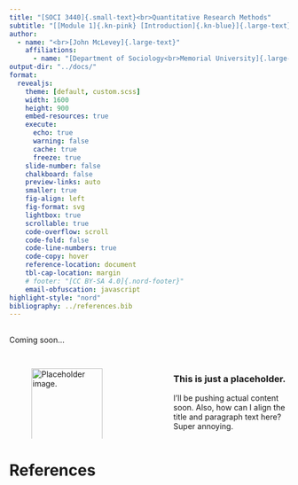 ```yaml
---
title: "[SOCI 3440]{.small-text}<br>Quantitative Research Methods"
subtitle: "[[Module 1]{.kn-pink} [Introduction]{.kn-blue}]{.large-text}"
author:
  - name: "<br>[John McLevey]{.large-text}"
    affiliations:
      - name: "[Department of Sociology<br>Memorial University]{.large-text}"
output-dir: "../docs/"
format:
  revealjs:
    theme: [default, custom.scss]
    width: 1600
    height: 900
    embed-resources: true
    execute:
      echo: true
      warning: false
      cache: true
      freeze: true
    slide-number: false
    chalkboard: false
    preview-links: auto
    smaller: true
    fig-align: left
    fig-format: svg
    lightbox: true
    scrollable: true
    code-overflow: scroll
    code-fold: false
    code-line-numbers: true
    code-copy: hover
    reference-location: document
    tbl-cap-location: margin
    # footer: "[CC BY-SA 4.0]{.nord-footer}"
    email-obfuscation: javascript
highlight-style: "nord"
bibliography: ../references.bib
---
```


##

Coming soon... 

## 

:::: {.columns}
::: {.column width="45%"}
![Placeholder image.](media/chatgpt_dependency_hell.png){width=100% #fig-chatgpt_dependency_hell}
:::

::: {.column width="10%"}
:::

::: {.column width="45%"}
### This is just a placeholder.

I'll be pushing actual content soon. Also, how can I align the title and paragraph text here? Super annoying.
:::
::::


# References

##

